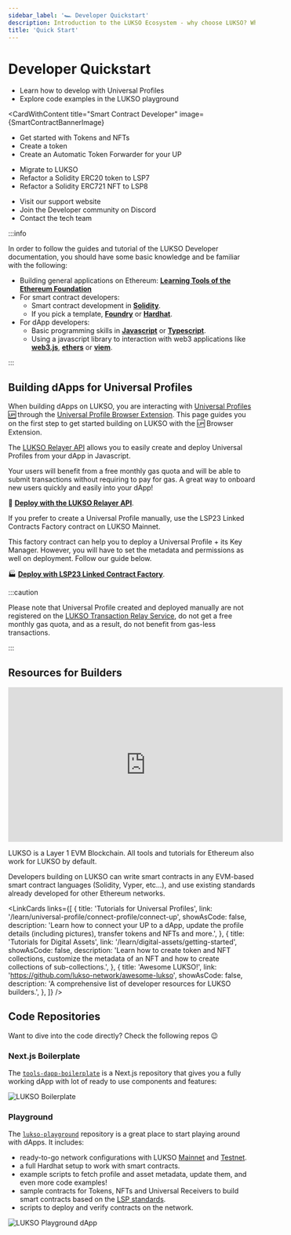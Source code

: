 ```yaml
---
sidebar_label: '🏎️ Developer Quickstart'
description: Introduction to the LUKSO Ecosystem - why choose LUKSO? Who is LUKSO intended for?
title: 'Quick Start'
---
```





# Developer Quickstart

<div className={styles.containerQuickstartCards}>

<CardWithContent title="Dapp Developer" image={DappBannerImage}>
  <ul>
    <li>
      <Link to="#building-dapps-for-universal-profiles">
        Learn how to develop with Universal Profiles
      </Link>
    </li>
    <li>
      <Link href="https://github.com/lukso-network/lukso-playground">
        Explore code examples in the LUKSO playground
      </Link>
    </li>
  </ul>
</CardWithContent>

<CardWithContent
  title="Smart Contract Developer"
  image={SmartContractBannerImage}
>
  <ul>
    <li>
      <Link to="/learn/digital-assets/getting-started">
        Get started with Tokens and NFTs
      </Link>
    </li>
    <li>
      <Link to="/learn/digital-assets/token/create-lsp7-token">
        Create a token
      </Link>
    </li>
    <li>
      <Link to="/learn/universal-profile/universal-receiver/create-receiver-forwarder">
        Create an Automatic Token Forwarder for your UP
      </Link>
    </li>
  </ul>
</CardWithContent>

<CardWithContent title="Quickstart Integration">
  <ul>
    <li>
      <Link to="/learn/migrate/migrate-to-lukso">Migrate to LUKSO</Link>
    </li>
    <li>
      <Link to="/learn/migrate/migrate-erc20-to-lsp7">
        Refactor a Solidity ERC20 token to LSP7
      </Link>
    </li>
    <li>
      <Link to="/learn/migrate/migrate-erc721-to-lsp8">
        Refactor a Solidity ERC721 NFT to LSP8
      </Link>
    </li>
  </ul>
</CardWithContent>

<CardWithContent title="Join the Community">
  <ul>
    <li>
      <Link to="https://support.lukso.network/">Visit our support website</Link>
    </li>
    <li>
      <Link to="https://discord.com/channels/359064931246538762/585786253992132609">
        Join the Developer community on Discord
      </Link>
    </li>
    <li>
      <Link to="https://support.lukso.network/contact-us">
        Contact the tech team
      </Link>
    </li>
  </ul>
</CardWithContent>

</div>

:::info

In order to follow the guides and tutorial of the LUKSO Developer documentation, you should have some basic knowledge and be familiar with the following:

- Building general applications on Ethereum: [**Learning Tools of the Ethereum Foundation**](https://ethereum.org/en/developers/learning-tools/)
- For smart contract developers:
  - Smart contract development in [**Solidity**](https://docs.soliditylang.org).
  - If you pick a template, [**Foundry**](https://book.getfoundry.sh/) or [**Hardhat**](https://hardhat.org/docs).
- For dApp developers:
  - Basic programming skills in [**Javascript**](https://developer.mozilla.org/en-US/docs/Web/JavaScript) or [**Typescript**](https://www.typescriptlang.org/docs/).
  - Using a javascript library to interaction with web3 applications like [**web3.js**](https://docs.web3js.org/), [**ethers**](https://docs.ethers.org/v6/) or [**viem**](https://viem.sh/).

:::

## Building dApps for Universal Profiles

When building dApps on LUKSO, you are interacting with [Universal Profiles 🆙](../standards/accounts/introduction.md) through the [Universal Profile Browser Extension](https://chromewebstore.google.com/detail/universal-profiles/abpickdkkbnbcoepogfhkhennhfhehfn). This page guides you on the first step to get started building on LUKSO with the 🆙 Browser Extension.

<div style={{
  display: 'flex',
  flexDirection: 'row',
  margin: '3rem 0',
  gap: "1rem",
  width: '100%',
  justifyContent: 'center',
  flexWrap: 'wrap'
}}>

<CallToActionButton
  icon="material-symbols:counter-1"
  text="Download & Install the UP Browser Extension 🧩"
  link="/install-up-browser-extension"
  color="white"
/>

<CallToActionButton
  icon="material-symbols:counter-2"
  text="Create a Universal Profile and try it out 🆙"
  link="https://universaleverything.io"
  color="white"
/>

<CallToActionButton
  icon="material-symbols:counter-3"
  color="white"
  link="/learn/universal-profile/connect-profile/connect-up"
  text="Explore guides to start building dApps on LUKSO! 👷🏻‍♂️"
/>

</div>

<div className={styles.containerDeployProfiles}>

<CardWithContent title="Using the Relayer API">

The [LUKSO Relayer API](../tools/apis/relayer-api.md) allows you to easily create and deploy Universal Profiles from your dApp in Javascript.

Your users will benefit from a free monthly gas quota and will be able to submit transactions without requiring to pay for gas. A great way to onboard new users quickly and easily into your dApp!

🔌 [**Deploy with the LUKSO Relayer API**](../tools/apis/relayer-api.md).

</CardWithContent>

<CardWithContent title="Manual Deployment">
If you prefer to create a Universal Profile manually, use the LSP23 Linked Contracts Factory contract on LUKSO Mainnet.

This factory contract can help you to deploy a Universal Profile + its Key Manager. However, you will have to set the metadata and permissions as well on deployment. Follow our guide below.

🏭 [**Deploy with LSP23 Linked Contract Factory**](./universal-profile/advanced-guides/deploy-up-with-lsp23.md).

</CardWithContent>

</div>

:::caution

Please note that Universal Profile created and deployed manually are not registered on the [LUKSO Transaction Relay Service](../tools/apis/relayer-api.md), do not get a free monthly gas quota, and as a result, do not benefit from gas-less transactions.

:::

## Resources for Builders

<div class="video-container">
  <iframe
    width="560"
    height="315"
    src="https://www.youtube.com/embed/kJ5_6LN6mZc?si=7NWn-odkk8KmSDLz"
    title="YouTube video player"
    frameborder="0"
    allow="accelerometer; autoplay; clipboard-write; encrypted-media; gyroscope; picture-in-picture; web-share"
    referrerpolicy="strict-origin-when-cross-origin"
    allowfullscreen
  ></iframe>
</div>

LUKSO is a Layer 1 EVM Blockchain. All tools and tutorials for Ethereum also work for LUKSO by default.

Developers building on LUKSO can write smart contracts in any EVM-based smart contract languages (Solidity, Vyper, etc...), and use existing standards already developed for other Ethereum networks.

<LinkCards
  links={[
    {
      title: 'Tutorials for Universal Profiles',
      link: '/learn/universal-profile/connect-profile/connect-up',
      showAsCode: false,
      description:
        'Learn how to connect your UP to a dApp, update the profile details (including pictures), transfer tokens and NFTs and more.',
    },
    {
      title: 'Tutorials for Digital Assets',
      link: '/learn/digital-assets/getting-started',
      showAsCode: false,
      description:
        'Learn how to create token and NFT collections, customize the metadata of an NFT and how to create collections of sub-collections.',
    },
    {
      title: 'Awesome LUKSO!',
      link: 'https://github.com/lukso-network/awesome-lukso',
      showAsCode: false,
      description:
        'A comprehensive list of developer resources for LUKSO builders.',
    },
  ]}
/>

## Code Repositories

Want to dive into the code directly? Check the following repos 😉

### Next.js Boilerplate

The [`tools-dapp-boilerplate`](https://github.com/lukso-network/tools-dapp-boilerplate) is a Next.js repository that gives you a fully working dApp with lot of ready to use components and features:

<div style={{textAlign: 'center'}}>

<img
  src="https://github.com/lukso-network/tools-dapp-boilerplate/raw/main/img/front_page.png"
  alt="LUKSO Boilerplate"
/>

</div>

### Playground

The [`lukso-playground`](https://github.com/lukso-network/lukso-playground) repository is a great place to start playing around with dApps. It includes:

- ready-to-go network configurations with LUKSO [Mainnet](../networks/mainnet/parameters.md) and [Testnet](../networks/testnet/parameters.md).
- a full Hardhat setup to work with smart contracts.
- example scripts to fetch profile and asset metadata, update them, and even more code examples!
- sample contracts for Tokens, NFTs and Universal Receivers to build smart contracts based on the [LSP standards](./benefits-lukso-standards.md).
- scripts to deploy and verify contracts on the network.

<div style={{textAlign: 'center'}}>

<img src="/img/guides/playground_dapp.png" alt="LUKSO Playground dApp" />

</div>
